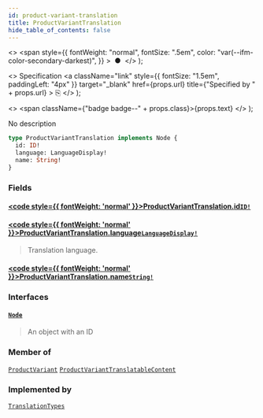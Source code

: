 ```yaml
---
id: product-variant-translation
title: ProductVariantTranslation
hide_table_of_contents: false
---
```


  <>
    <span
      style={{
        fontWeight: "normal",
        fontSize: ".5em",
        color: "var(--ifm-color-secondary-darkest)",
      }}
    >
      &nbsp;●&nbsp;
    </span>
  </>
);

  <>
    Specification
    <a
      className="link"
      style={{ fontSize: "1.5em", paddingLeft: "4px" }}
      target="\_blank"
      href={props.url}
      title={"Specified by " + props.url}
    >
      ⎘
    </a>
  </>
);

  <>
    <span className={"badge badge--" + props.class}>{props.text}</span>
  </>
);

No description

```graphql
type ProductVariantTranslation implements Node {
  id: ID!
  language: LanguageDisplay!
  name: String!
}
```

### Fields

#### [<code style={{ fontWeight: 'normal' }}>ProductVariantTranslation.<b>id</b></code>](#)<Bullet />[`ID!`](../../../storefront/miscellaneous/scalars/id) <Badge class="secondary" text="non-null"/> <Badge class="secondary" text="scalar"/>

>

#### [<code style={{ fontWeight: 'normal' }}>ProductVariantTranslation.<b>language</b></code>](#)<Bullet />[`LanguageDisplay!`](../../../storefront/miscellaneous/objects/language-display) <Badge class="secondary" text="non-null"/> <Badge class="secondary" text="object"/>

> Translation language.

#### [<code style={{ fontWeight: 'normal' }}>ProductVariantTranslation.<b>name</b></code>](#)<Bullet />[`String!`](../../../storefront/miscellaneous/scalars/string) <Badge class="secondary" text="non-null"/> <Badge class="secondary" text="scalar"/>

>

### Interfaces

#### [`Node`](../../../storefront/miscellaneous/interfaces/node) <Badge class="secondary" text="interface"/>

> An object with an ID

### Member of

[`ProductVariant`](../../../storefront/products/objects/product-variant) <Badge class="secondary" text="object"/><Bullet />[`ProductVariantTranslatableContent`](../../../storefront/products/objects/product-variant-translatable-content) <Badge class="secondary" text="object"/>

### Implemented by

[`TranslationTypes`](../../../storefront/miscellaneous/unions/translation-types) <Badge class="secondary" text="union"/>
